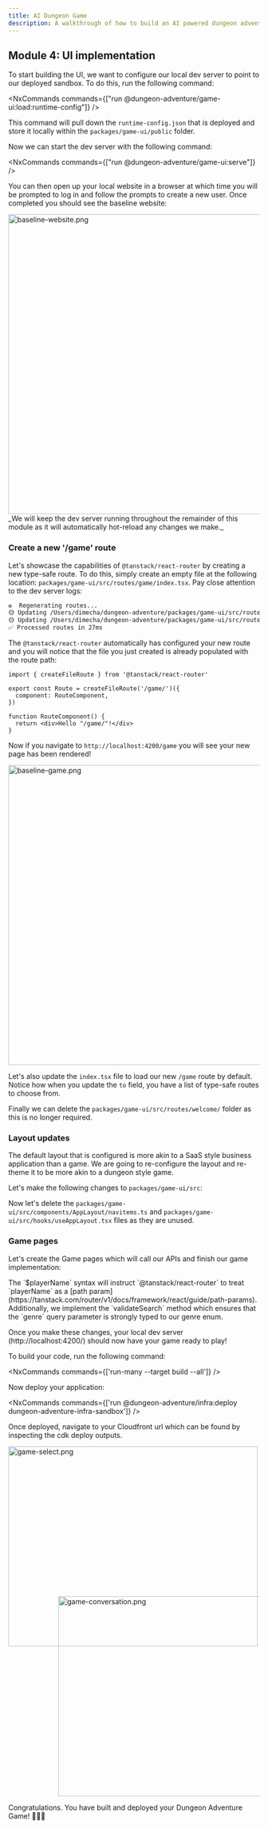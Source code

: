 ```yaml
---
title: AI Dungeon Game
description: A walkthrough of how to build an AI powered dungeon adventure game using the @aws/nx-plugin.
---
```




## Module 4: UI implementation

To start building the UI, we want to configure our local dev server to point to our deployed sandbox. To do this, run the following command:

<NxCommands commands={["run @dungeon-adventure/game-ui:load:runtime-config"]} />

This command will pull down the `runtime-config.json` that is deployed and store it locally within the `packages/game-ui/public` folder.

Now we can start the dev server with the following command:

<NxCommands commands={["run @dungeon-adventure/game-ui:serve"]} />

You can then open up your local website in a browser at which time you will be prompted to log in and follow the prompts to create a new user. Once completed you should see the baseline website:

<Image src={baselineWebsitePng} alt="baseline-website.png" width="800" height="600" />

<Aside type="caution">
_We will keep the dev server running throughout the remainder of this module as it will automatically hot-reload any changes we make._
</Aside>

### Create a new '/game' route

Let's showcase the capabilities of `@tanstack/react-router` by creating a new type-safe route. To do this, simply create an empty file at the following location: `packages/game-ui/src/routes/game/index.tsx`. Pay close attention to the dev server logs:

```bash
♻️  Regenerating routes...
🟡 Updating /Users/dimecha/dungeon-adventure/packages/game-ui/src/routes/game/index.tsx
🟡 Updating /Users/dimecha/dungeon-adventure/packages/game-ui/src/routeTree.gen.ts
✅ Processed routes in 27ms
```

The `@tanstack/react-router` automatically has configured your new route and you will notice that the file you just created is already populated with the route path:

```tsx
import { createFileRoute } from '@tanstack/react-router'

export const Route = createFileRoute('/game/')({
  component: RouteComponent,
})

function RouteComponent() {
  return <div>Hello "/game/"!</div>
}
```

Now if you navigate to `http://localhost:4200/game` you will see your new page has been rendered!

<Image src={baselineGamePng} alt="baseline-game.png" width="800" height="600" />

Let's also update the `index.tsx` file to load our new `/game` route by default. Notice how when you update the `to` field, you have a list of type-safe routes to choose from.

<E2EDiff before="dungeon-adventure/4/routes/index.tsx.old.template" after="dungeon-adventure/4/routes/index.tsx.template" lang="tsx" />

Finally we can delete the `packages/game-ui/src/routes/welcome/` folder as this is no longer required.

### Layout updates

The default layout that is configured is more akin to a SaaS style business application than a game. We are going to re-configure the layout and re-theme it to be more akin to a dungeon style game.

Let's make the following changes to `packages/game-ui/src`:

<Tabs>
<TabItem label="config.ts">
<E2EDiff before="dungeon-adventure/4/config.ts.old.template" after="dungeon-adventure/4/config.ts.template" lang="typescript" />
</TabItem>
<TabItem label="components/AppLayout/index.tsx">
<E2ECode path="dungeon-adventure/4/AppLayout/index.tsx.template" lang="tsx" />
</TabItem>
<TabItem label="styles.css">
<E2ECode path="dungeon-adventure/4/styles.css.template" lang="css" />
</TabItem>
</Tabs>

Now let's delete the `packages/game-ui/src/components/AppLayout/navitems.ts` and `packages/game-ui/src/hooks/useAppLayout.tsx` files as they are unused.

### Game pages

Let's create the Game pages which will call our APIs and finish our game implementation:

<Tabs>
<TabItem label="index.tsx">
<E2ECode path="dungeon-adventure/4/routes/game/index.tsx.template" lang="tsx" />
</TabItem>
<TabItem label="$playerName.tsx">

<E2ECode path="dungeon-adventure/4/routes/game/$playerName.tsx.template" lang="tsx" />

<Aside type="tip">
The `$playerName` syntax will instruct `@tanstack/react-router` to treat `playerName` as a [path param](https://tanstack.com/router/v1/docs/framework/react/guide/path-params). Additionally, we implement the `validateSearch` method which ensures that the `genre` query parameter is strongly typed to our genre enum.
</Aside>
</TabItem>
</Tabs>

Once you make these changes, your local dev server (http://localhost:4200/) should now have your game ready to play!

<Drawer title="Build and Deploy" trigger="You can also build & deploy your code to Cloudfront if you prefer.">

To build your code, run the following command:

<NxCommands commands={['run-many --target build --all']} />

Now deploy your application:

<NxCommands commands={['run @dungeon-adventure/infra:deploy dungeon-adventure-infra-sandbox']} />

Once deployed, navigate to your Cloudfront url which can be found by inspecting the cdk deploy outputs.

</Drawer>

<Image src={gameSelectPng} alt="game-select.png" width="500" height="400" />
<div style="margin-top: -100px; margin-left: 100px;">
<Image src={gameConversationPng} alt="game-conversation.png" width="500" height="400" />
</div>

Congratulations. You have built and deployed your Dungeon Adventure Game!  🎉🎉🎉

